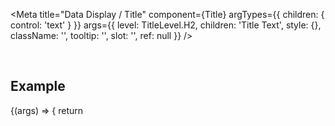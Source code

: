 
<Meta
  title="Data Display / Title"
  component={Title}
  argTypes={{
    children: { control: 'text' }
  }}
  args={{
    level: TitleLevel.H2,
    children: 'Title Text',
    style: {},
    className: '',
    tooltip: '',
    slot: '',
    ref: null
  }}
/>

<DocsHeader />

<br />

## Example

<Canvas>
  <Story name="Default">
    {(args) => {
      return <Title {...args} />;
    }}
  </Story>
</Canvas>

## Properties

<ArgsTable story="." />
